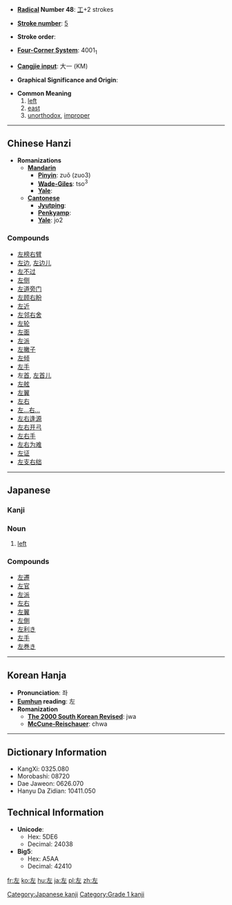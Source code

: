 * '''[[Wiktionary:Chinese radical index| Radical]] Number 48''': [[Wiktionary:Chinese radical index 工|工]]+2 strokes

* '''[[Wiktionary:Chinese total strokes index|Stroke number]]''': [[Wiktionary:Chinese total strokes index 5|5]]

* '''Stroke order''': 

* '''[[Wiktionary:Chinese four corner index|Four-Corner System]]''': 4001<sub>1</sub>

* '''[[Wiktionary:Chinese Cangjie index|Cangjie input]]''': 大一 (KM)

* '''Graphical Significance and Origin''': 

* '''Common Meaning'''
*# [[left]]
*# [[east]]
*# [[unorthodox]], [[improper]]

----

== Chinese Hanzi ==

* '''Romanizations'''
** '''[[Mandarin]]'''
*** '''[[Pinyin]]''': zuǒ (zuo3)
*** '''[[Wade-Giles]]''': tso<sup>3</sup>
*** '''[[Yale]]''': 
** '''[[Cantonese]]'''
*** '''[[Jyutping]]''':
*** '''[[Penkyamp]]''': 
*** '''[[Yale]]''': jo2

===Compounds===
*[[左榜右臂]]
*[[左边]], [[左边儿]]
*[[左不过]]
*[[左侧]]
*[[左道旁门]]
*[[左顾右盼]]
*[[左近]]
*[[左邻右舍]]
*[[左轮]]
*[[左面]]
*[[左派]]
*[[左撇子]]
*[[左倾]]
*[[左手]]
*左[[首]], [[左首儿]]
*[[左舷]]
*[[左翼]]
*[[左右]]
*[[左…右…]]
*[[左右逢源]]
*[[左右开弓]]
*[[左右手]]
*[[左右为难]]
*[[左证]]
*[[左支右绌]]

----

==Japanese==
===Kanji===
{{kanji|[[さ]] (sa)|[[ひだり]] (hidari), [[もとる]] (motoru), [[たすける]] (tasukeru)}}
===Noun===
{{janoun|ひだり|hidari}}
# [[left]]

===Compounds===
*[[左遷]]
*[[左官]]
*[[左派]]
*[[左右]]
*[[左翼]]
*[[左側]]
*[[左利き]]
*[[左手]]
*[[左巻き]]

----

==Korean Hanja==

* '''Pronunciation''': 좌
* '''[[Eumhun]] reading''': 左
* '''Romanization'''
** '''[[The 2000 South Korean Revised Romanization|The 2000 South Korean Revised]]''': jwa
** '''[[McCune-Reischauer]]''': chwa

----

== Dictionary Information ==

* KangXi: 0325.080
* Morobashi: 08720
* Dae Jaweon: 0626.070
* Hanyu Da Zidian: 10411.050

== Technical Information ==

* '''Unicode''':
** Hex: 5DE6
** Decimal: 24038
* '''Big5''':
** Hex: A5AA
** Decimal: 42410

[[Category:Japanese kanji]]
[[Category:Grade 1 kanji]]

[[fr:左]]
[[ko:左]]
[[hu:左]]
[[ja:左]]
[[pl:左]]
[[zh:左]]
